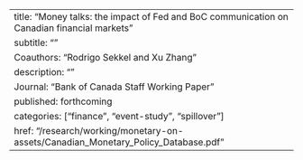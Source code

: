 ---
title: "Money talks: the impact of Fed and BoC communication on Canadian financial markets"
subtitle: ""
Coauthors: "Rodrigo Sekkel and Xu Zhang"
description: ""
Journal: "Bank of Canada Staff Working Paper"
published: forthcoming
categories: ["finance", "event-study", "spillover"]
href: "/research/working/monetary-on-assets/Canadian_Monetary_Policy_Database.pdf"
---